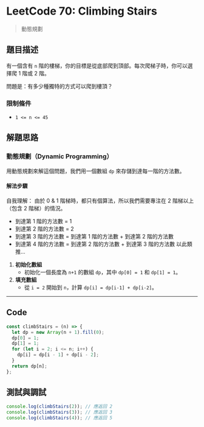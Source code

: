 # LeetCode 70: Climbing Stairs

> 動態規劃

## 題目描述

有一個含有 `n` 階的樓梯，你的目標是從底部爬到頂部。每次爬梯子時，你可以選擇爬 1 階或 2 階。

問題是：有多少種獨特的方式可以爬到樓頂？

### 限制條件

- `1 <= n <= 45`

## 解題思路

### 動態規劃（Dynamic Programming）

用動態規劃來解這個問題，我們用一個數組 `dp` 來存儲到達每一階的方法數。

#### 解法步驟

自我理解：
由於 0 & 1 階梯時，都只有個算法，所以我們需要專注在 2 階梯以上（包含 2 階梯）的情況。

- 到達第 1 階的方法數 = 1
- 到達第 2 階的方法數 = 2
- 到達第 3 階的方法數 = 到達第 1 階的方法數 + 到達第 2 階的方法數
- 到達第 4 階的方法數 = 到達第 2 階的方法數 + 到達第 3 階的方法數
  以此類推...

1. **初始化數組**
   - 初始化一個長度為 `n+1` 的數組 `dp`，其中 `dp[0] = 1` 和 `dp[1] = 1`。
2. **填充數組**
   - 從 `i = 2` 開始到 `n`，計算 `dp[i] = dp[i-1] + dp[i-2]`。

---

## Code

```javascript
const climbStairs = (n) => {
  let dp = new Array(n + 1).fill(0);
  dp[0] = 1;
  dp[1] = 1;
  for (let i = 2; i <= n; i++) {
    dp[i] = dp[i - 1] + dp[i - 2];
  }
  return dp[n];
};
```

## 測試與調試

```javascript
console.log(climbStairs(2)); // 應返回 2
console.log(climbStairs(3)); // 應返回 3
console.log(climbStairs(4)); // 應返回 5
```
